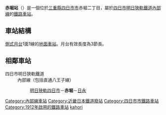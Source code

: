 {{日本車站資訊
|公司色 = #00a0e8
|文字色 =
|站名 = 赤堀站
|圖片 = Akahori stn.jpg
|pxl =
|圖片說明 = 站舍與構內
|日文原名 = 赤堀
|平假名 = あかほり
|羅馬拼音 = AKAHORI
|電報略號 = ホリ
|所在地 = [[三重縣|三重縣]][[四日市市|四日市市]]赤堀二丁目13-20
|座標 = {{coord|34|57|34.13|N|136|36|38.67|E|}}
|啟用年月日 = 1912年（[[大正|大正]]元年）10月6日
|廢站年月日=
|車站構造 = [[地面車站|地面車站]]
|月台配置 = 1面1線
|乘客人數 = 311
|上下車人次 = 
|統計年度 = 2013年
|轉車 =
|備註 = [[無人站|無人站]]（自動售票機 有）
|adjacent = {{Adjacent stations|system=四日市明日狹軌鐵道|line=內部線|left=明日狹軌四日市|right=日永|note-left=1.0km|note-mid=距離[[明日狹軌四日市站|明日狹軌四日市]]1.0km|note-right=0.8km}}
}}
'''赤堀站'''（{{jpn|j=赤堀駅|hg=あかほりえき|rm=Akahori eki|f=y}}）是一個位於[[三重縣|三重縣]][[四日市市|四日市市]]赤堀二丁目，屬於[[四日市明日狹軌鐵道|四日市明日狹軌鐵道]][[內部線|內部線]]的[[鐵路車站|鐵路車站]]。
== 車站結構 ==
[[側式月台|側式月台]]1面1線的[[地面車站|地面車站]]。月台有效長度為3節長。
== 相鄰車站 ==
; 四日市明日狹軌鐵道
: 內部線（包括直通八王子線）
:: [[明日狹軌四日市站|明日狹軌四日市]]－'''赤堀'''－[[日永站|日永]]

{{四日市明日狹軌鐵道線}}
{{Japan-rail-stub}}
{{DEFAULTSORT:Akahori}}
[[Category:內部線車站|Category:內部線車站]]
[[Category:近畿日本鐵道廢站|Category:近畿日本鐵道廢站]]
[[Category:四日市市鐵路車站|Category:四日市市鐵路車站]]
[[Category:1912年啟用的鐵路車站|Category:1912年啟用的鐵路車站]]
[[Category:日本鐵路車站_A|kahori]]